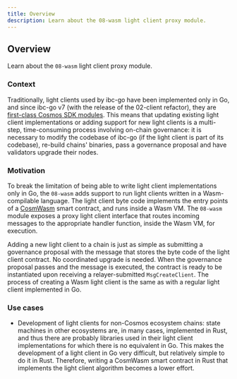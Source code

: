 ```yaml
---
title: Overview
description: Learn about the 08-wasm light client proxy module.
---
```


## Overview

Learn about the `08-wasm` light client proxy module.

### Context

Traditionally, light clients used by ibc-go have been implemented only in Go, and since ibc-go v7 (with the release of the 02-client refactor), they are [first-class Cosmos SDK modules](/docs/ibc/v7.8.x/architecture/adr-010-light-clients-as-sdk-modules.mdx). This means that updating existing light client implementations or adding support for new light clients is a multi-step, time-consuming process involving on-chain governance: it is necessary to modify the codebase of ibc-go (if the light client is part of its codebase), re-build chains' binaries, pass a governance proposal and have validators upgrade their nodes.

### Motivation

To break the limitation of being able to write light client implementations only in Go, the `08-wasm` adds support to run light clients written in a Wasm-compilable language. The light client byte code implements the entry points of a [CosmWasm](https://docs.cosmwasm.com/docs/) smart contract, and runs inside a Wasm VM. The `08-wasm` module exposes a proxy light client interface that routes incoming messages to the appropriate handler function, inside the Wasm VM, for execution.

Adding a new light client to a chain is just as simple as submitting a governance proposal with the message that stores the byte code of the light client contract. No coordinated upgrade is needed. When the governance proposal passes and the message is executed, the contract is ready to be instantiated upon receiving a relayer-submitted `MsgCreateClient`. The process of creating a Wasm light client is the same as with a regular light client implemented in Go.

### Use cases

* Development of light clients for non-Cosmos ecosystem chains: state machines in other ecosystems are, in many cases, implemented in Rust, and thus there are probably libraries used in their light client implementations for which there is no equivalent in Go. This makes the development of a light client in Go very difficult, but relatively simple to do it in Rust. Therefore, writing a CosmWasm smart contract in Rust that implements the light client algorithm becomes a lower effort.
